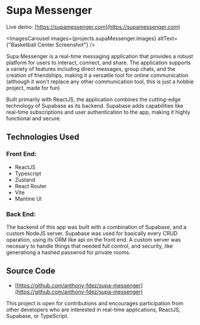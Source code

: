 
# Supa Messenger

Live demo: [https://supamessenger.com](https://supamessenger.com)

<ImagesCarousel
  images={projects.supaMessenger.images}
  altText={"Basketball Center Screenshot"}
/>

Supa Messenger is a real-time messaging application that provides a robust
platform for users to interact, connect, and share. The application
supports a variety of features including direct messages, group chats,
and the creation of friendships, making it a versatile tool for online communication
(although it won't replace any other communication tool, this is just a hobbie project, made for fun)

Built primarily with ReactJS, the application
combines the cutting-edge technology of Supabase as its backend. Supabase
adds capabilities like real-time subscriptions and user authentication to
the app, making it highly functional and secure.

## Technologies Used

### Front End:

- ReactJS
- Typescript
- Zustand
- React Router
- Vite
- Mantine UI

### Back End:

The backend of this app was built with a combination of
Supabase, and a custom NodeJS server. Supabase was used for basically every CRUD
oparation, using its ORM like api on the front end. A custom server was necesary to
handle things that needed full control, and security, like generationg a hashed passwrod
for private rooms.

## Source Code

- [https://github.com/anthony-fdez/supa-messenger](https://github.com/anthony-fdez/supa-messenger)

This project is open for contributions and encourages participation from other developers who are interested in real-time applications, ReactJS, Supabase, or TypeScript.
